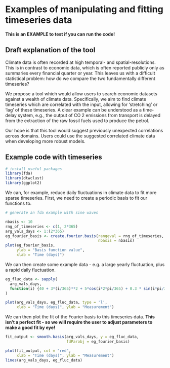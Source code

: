 # Examples of manipulating and fitting timeseries data

**This is an EXAMPLE to test if you can run the code!**

## Draft explanation of the tool

Climate data is often recorded at high temporal- and spatial-resolutions. This is in contrast to economic data, which is often reported publicly only as summaries every financial quarter or year. This leaves us with a difficult statistical problem: how do we compare the two fundamentally different timeseries?

We propose a tool which would allow users to search economic datasets against a wealth of climate data. Specifically, we aim to find climate timeseries which are correlated with the input, allowing for 'stretching' or 'lag' of these timeseries. A clear example can be understood as a time-delay system, e.g., the output of CO 2 emissions from transport is delayed from the extraction of the raw fossil fuels used to produce the petrol.

Our hope is that this tool would suggest previously unexpected correlations across domains. Users could use the suggested correlated climate data when developing more robust models.

## Example code with timeseries

```r
# install useful packages
library(fda)
library(dtwclust)
library(ggplot2)
```

We can, for example, reduce daily fluctuations in climate data to fit more sparse timeseries. First, we need to create a periodic basis to fit our functions to.

```r
# generate an fda example with sine waves

nbasis <- 10
rng_of_timeseries <- c(1, 2*365)
arg_vals_days <- 1:(2*365)
eg_fourier_basis <- create.fourier.basis(rangeval = rng_of_timeseries,
                                         nbasis = nbasis)
plot(eg_fourier_basis,
     ylab = "Basis function value",
     xlab = "Time (days)")

```

We can then create some example data - e.g. a large yearly fluctuation, plus a rapid daily fluctuation.

```r
eg_fluc_data <- sapply(
  arg_vals_days,
  function(i) {40 + 3*(i/365)**2 + 5*cos(i*2*pi/365) + 0.3 * sin(i*pi/3)}
)

plot(arg_vals_days, eg_fluc_data, type = 'l',
     xlab = "Time (days)", ylab = "Measurement")
```

We can then plot the fit of the Fourier basis to this timeseries data. **This isn't a perfect fit - so we will require the user to adjust parameters to make a good fit by eye!**

```r
fit_output <- smooth.basis(arg_vals_days, y = eg_fluc_data, 
                           fdParobj = eg_fourier_basis)

plot(fit_output, col = "red",
     xlab = "Time (days)", ylab = "Measurement")
lines(arg_vals_days, eg_fluc_data)
```
